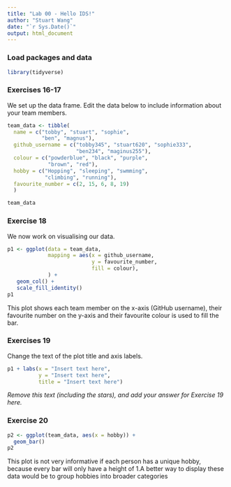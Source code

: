 ```yaml
---
title: "Lab 00 - Hello IDS!"
author: "Stuart Wang"
date: "`r Sys.Date()`"
output: html_document
---
```


### Load packages and data

```r
library(tidyverse) 
```

### Exercises 16-17

We set up the data frame. Edit the data below to include information about your team members.

```r
team_data <- tibble(
  name = c("tobby", "stuart", "sophie", 
           "ben", "magnus"),
  github_username = c("tobby345", "stuart620", "sophie333", 
                      "ben234", "maginus255"), 
  colour = c("powderblue", "black", "purple", 
             "brown", "red"),
  hobby = c("Hopping", "sleeping", "swmming", 
            "climbing", "running"),
  favourite_number = c(2, 15, 6, 8, 19)
  )

team_data
```

### Exercise 18

We now work on visualising our data. 

```r
p1 <- ggplot(data = team_data, 
             mapping = aes(x = github_username, 
                           y = favourite_number,
                           fill = colour), 
             ) +
   geom_col() +
   scale_fill_identity()
p1
```


This plot shows each team member on the x-axis (GitHub username), their favourite number on the y-axis and their favourite colour is used to fill the bar.

### Exercises 19

Change the text of the plot title and axis labels.

```r
p1 + labs(x = "Insert text here", 
          y = "Insert text here",
          title = "Insert text here")
```

*Remove this text (including the stars), and add your answer for Exercise 19 here.*

### Exercise 20

```r
p2 <- ggplot(team_data, aes(x = hobby)) +
  geom_bar()
p2
```

This plot is not very informative if each person has a unique hobby,
because every bar will only have a height of 1.A better way to display these data would be to group hobbies into broader categories 
